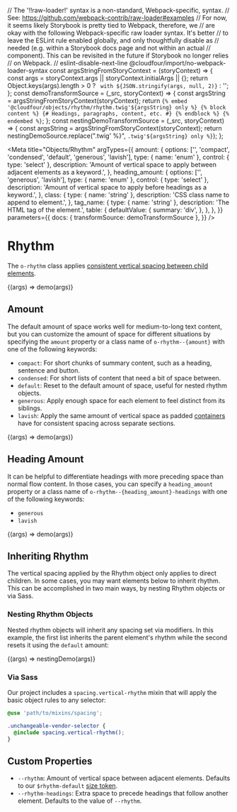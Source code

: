 // The '!!raw-loader!' syntax is a non-standard, Webpack-specific, syntax.
// See: https://github.com/webpack-contrib/raw-loader#examples
// For now, it seems likely Storybook is pretty tied to Webpack, therefore, we
// are okay with the following Webpack-specific raw loader syntax. It's better
// to leave the ESLint rule enabled globally, and only thoughtfully disable as
// needed (e.g. within a Storybook docs page and not within an actual
// component). This can be revisited in the future if Storybook no longer relies
// on Webpack.
// eslint-disable-next-line @cloudfour/import/no-webpack-loader-syntax
const argsStringFromStoryContext = (storyContext) => {
  const args = storyContext.args || storyContext.initialArgs || {};
  return Object.keys(args).length > 0
    ? ` with ${JSON.stringify(args, null, 2)}`
    : '';
};
const demoTransformSource = (_src, storyContext) => {
  const argsString = argsStringFromStoryContext(storyContext);
  return `{% embed '@cloudfour/objects/rhythm/rhythm.twig'${argsString} only %}
  {% block content %}
    {# Headings, paragraphs, content, etc. #}
  {% endblock %}
{% endembed %}`;
};
const nestingDemoTransformSource = (_src, storyContext) => {
  const argsString = argsStringFromStoryContext(storyContext);
  return nestingDemoSource.replace(".twig' %}", `.twig'${argsString} only %}`);
};

<Meta
  title="Objects/Rhythm"
  argTypes={{
    amount: {
      options: ['', 'compact', 'condensed', 'default', 'generous', 'lavish'],
      type: { name: 'enum' },
      control: { type: 'select' },
      description:
        'Amount of vertical space to apply between adjacent elements as a keyword.',
    },
    heading_amount: {
      options: ['', 'generous', 'lavish'],
      type: { name: 'enum' },
      control: { type: 'select' },
      description:
        'Amount of vertical space to apply before headings as a keyword.',
    },
    class: {
      type: { name: 'string' },
      description: 'CSS class name to append to element.',
    },
    tag_name: {
      type: { name: 'string' },
      description: 'The HTML tag of the element.',
      table: {
        defaultValue: {
          summary: 'div',
        },
      },
    },
  }}
  parameters={{
    docs: { transformSource: demoTransformSource },
  }}
/>

# Rhythm

The `o-rhythm` class applies [consistent vertical spacing between child elements](https://alistapart.com/article/axiomatic-css-and-lobotomized-owls/).

<Canvas>
  <Story name="Example">{(args) => demo(args)}</Story>
</Canvas>

<ArgsTable story="Example" />

## Amount

The default amount of space works well for medium-to-long text content, but you can customize the amount of space for different situations by specifying the `amount` property or a class name of `o-rhythm--{amount}` with one of the following keywords:

- `compact`: For short chunks of summary content, such as a heading, sentence and button.
- `condensed`: For short lists of content that need a bit of space between.
- `default`: Reset to the default amount of space, useful for nested rhythm objects.
- `generous`: Apply enough space for each element to feel distinct from its siblings.
- `lavish`: Apply the same amount of vertical space as padded [containers](/?path=/docs/objects-container--basic) have for consistent spacing across separate sections.

<Canvas>
  <Story name="Amount" args={{ amount: 'condensed' }}>
    {(args) => demo(args)}
  </Story>
</Canvas>

## Heading Amount

It can be helpful to differentiate headings with more preceding space than normal flow content. In those cases, you can specify a `heading_amount` property or a class name of `o-rhythm--{heading_amount}-headings` with one of the following keywords:

- `generous`
- `lavish`

<Canvas>
  <Story
    name="Heading Amount"
    args={{ amount: 'condensed', heading_amount: 'generous' }}
  >
    {(args) => demo(args)}
  </Story>
</Canvas>

## Inheriting Rhythm

The vertical spacing applied by the Rhythm object only applies to direct children. In some cases, you may want elements below to inherit rhythm. This can be accomplished in two main ways, by nesting Rhythm objects or via Sass.

### Nesting Rhythm Objects

Nested rhythm objects will inherit any spacing set via modifiers. In this example, the first list inherits the parent element's rhythm while the second resets it using the `default` amount:

<Canvas>
  <Story
    name="Nesting"
    args={{ amount: 'condensed' }}
    parameters={{
      docs: { transformSource: nestingDemoTransformSource },
    }}
  >
    {(args) => nestingDemo(args)}
  </Story>
</Canvas>

### Via Sass

Our project includes a `spacing.vertical-rhythm` mixin that will apply the basic object rules to any selector:

```scss
@use 'path/to/mixins/spacing';

.unchangeable-vendor-selector {
  @include spacing.vertical-rhythm();
}
```

## Custom Properties

- `--rhythm`: Amount of vertical space between adjacent elements. Defaults to our `$rhythm-default` [size token](/docs/design-tokens-size--page#rhythm).
- `--rhythm-headings`: Extra space to precede headings that follow another element. Defaults to the value of `--rhythm`.
